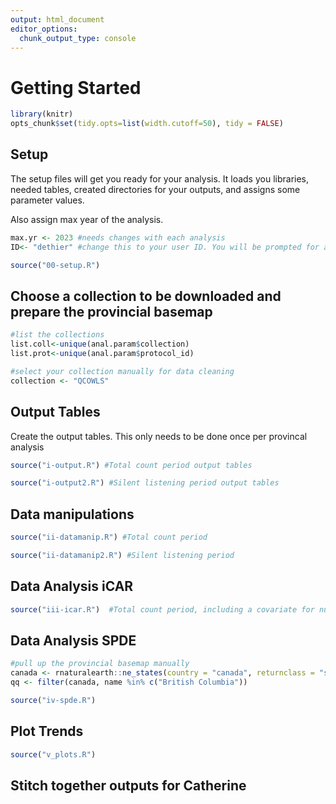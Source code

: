 ```yaml
---
output: html_document
editor_options: 
  chunk_output_type: console
---
```


# Getting Started {#DataManip3}

```r

library(knitr)
opts_chunk$set(tidy.opts=list(width.cutoff=50), tidy = FALSE)

```

## Setup

The setup files will get you ready for your analysis. It loads you libraries, needed tables, created directories for your outputs, and assigns some parameter values. 

Also assign max year of the analysis. 

```r

max.yr <- 2023 #needs changes with each analysis
ID<- "dethier" #change this to your user ID. You will be prompted for a password. 

source("00-setup.R")

```

## Choose a collection to be downloaded and prepare the provincial basemap

```r

#list the collections
list.coll<-unique(anal.param$collection)
list.prot<-unique(anal.param$protocol_id)

#select your collection manually for data cleaning
collection <- "QCOWLS"

```

## Output Tables

Create the output tables. This only needs to be done once per provincal analysis

```r

source("i-output.R") #Total count period output tables

source("i-output2.R") #Silent listening period output tables

```


## Data manipulations 

```r

source("ii-datamanip.R") #Total count period

source("ii-datamanip2.R") #Silent listening period

```

## Data Analysis iCAR

```r

source("iii-icar.R")  #Total count period, including a covariate for number of stops per route and random effect for protocol_id to control for unexplained variation due to differences in protocol. 

```

## Data Analysis SPDE

```r


#pull up the provincial basemap manually
canada <- rnaturalearth::ne_states(country = "canada", returnclass = "sf") %>% st_transform(epsg6703km) 
qq <- filter(canada, name %in% c("British Columbia"))

source("iv-spde.R")

```

## Plot Trends 

```r

source("v_plots.R")

```

## Stitch together outputs for Catherine

```r



```